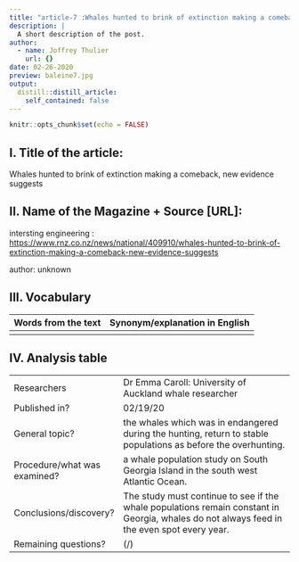 ```yaml
---
title: "article-7 :Whales hunted to brink of extinction making a comeback, new evidence suggests"
description: |
  A short description of the post.
author:
  - name: Joffrey Thulier
    url: {}
date: 02-26-2020
preview: baleine7.jpg
output:
  distill::distill_article:
    self_contained: false
---
```


```r
knitr::opts_chunk$set(echo = FALSE)
```

## I. Title of the article: 

Whales hunted to brink of extinction making a comeback, new evidence suggests

## II. Name of the Magazine + Source [URL]:

intersting engineering : <https://www.rnz.co.nz/news/national/409910/whales-hunted-to-brink-of-extinction-making-a-comeback-new-evidence-suggests>

author:  unknown


##  III. Vocabulary 

| Words from the text | Synonym/explanation in English |
| ------------------- | ------------------------------ |
|


## IV. Analysis table 

|                              |                                                                     |
| ---------------------------- | ------------------------------------------------------------------- |
| Researchers                  | Dr Emma Caroll: University of Auckland whale researcher |
| Published in?                | 02/19/20 |
| General topic?               | the whales which was in endangered during the hunting, return to stable populations as before the overhunting. |
| Procedure/what was examined? |  a whale population study on South Georgia Island in the south west Atlantic Ocean. |
| Conclusions/discovery?       |  The study must continue to see if the whale populations remain constant in Georgia, whales do not always feed in the even spot every year. |
| Remaining questions?         |  (/) |

